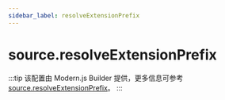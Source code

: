```yaml
---
sidebar_label: resolveExtensionPrefix
---
```


# source.resolveExtensionPrefix

:::tip
该配置由 Modern.js Builder 提供，更多信息可参考 [source.resolveExtensionPrefix](https://modernjs.dev/builder/api/config-source.html#sourceresolveextensionprefix)。
:::


<Main />
